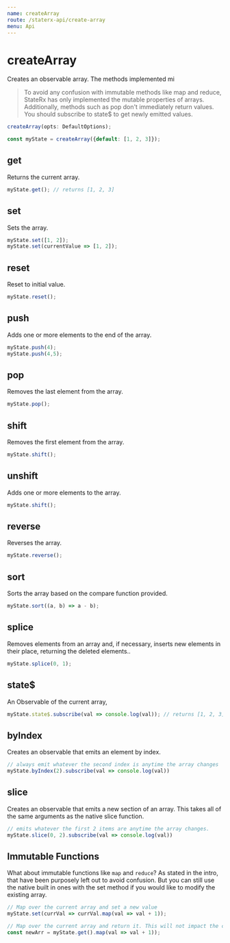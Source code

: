 ```yaml
---
name: createArray
route: /staterx-api/create-array
menu: Api
---
```


# createArray

Creates an observable array. The methods implemented mi

> To avoid any confusion with immutable methods like map and reduce, StateRx has only implemented the mutable properties of arrays. Additionally, methods such as pop don't immediately return values. You should subscribe to state$ to get newly emitted values.

```js
createArray(opts: DefaultOptions);
```

```js
const myState = createArray({default: [1, 2, 3]});
```

## get

Returns the current array.

```js
myState.get(); // returns [1, 2, 3]
```

## set

Sets the array.

```js
myState.set([1, 2]);
myState.set(currentValue => [1, 2]);
```

## reset

Reset to initial value.

```js
myState.reset();
```

## push

Adds one or more elements to the end of the array.

```js
myState.push(4);
myState.push(4,5);
```
## pop

Removes the last element from the array.

```js
myState.pop();
```

## shift

Removes the first element from the array.

```js
myState.shift();
```

## unshift

Adds one or more elements to the array.

```js
myState.shift();
```

## reverse

Reverses the array.

```js
myState.reverse();
```

## sort

Sorts the array based on the compare function provided.

```js
myState.sort((a, b) => a - b);
```

## splice

Removes elements from an array and, if necessary, inserts new elements in their place, returning the deleted elements..

```js
myState.splice(0, 1);
```

## state$

An Observable of the current array,

```js
myState.state$.subscribe(val => console.log(val)); // returns [1, 2, 3]
```

## byIndex

Creates an observable that emits an element by index.

```js
// always emit whatever the second index is anytime the array changes
myState.byIndex(2).subscribe(val => console.log(val))
```

## slice

Creates an observable that emits a new section of an array. This takes all of the same arguments as the native slice function.

```js
// emits whatever the first 2 items are anytime the array changes.
myState.slice(0, 2).subscribe(val => console.log(val))
```

## Immutable Functions

What about immutable functions like `map` and `reduce`? As stated in the intro, that have been purposely left out to avoid confusion. But you can still use the native built in ones with the set method if you would like to modify the existing array.

```js
// Map over the current array and set a new value
myState.set(currVal => currVal.map(val => val + 1));

// Map over the current array and return it. This will not impact the current state of myState at all.
const newArr = myState.get().map(val => val + 1));
```